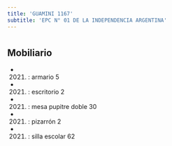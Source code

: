 ```yaml
---
title: 'GUAMINI 1167'
subtitle: 'EPC N° 01 DE LA INDEPENDENCIA ARGENTINA'
---
```


#


## Mobiliario

*  (2021) : armario 5 

*  (2021) : escritorio 2 

*  (2021) : mesa pupitre doble 30 

*  (2021) : pizarrón 2 

*  (2021) : silla escolar 62 



